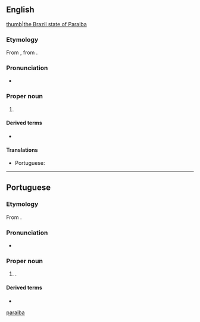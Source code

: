 ==English==
{{wikipedia}}
[[file:brazil State Paraiba.svg|thumb|the Brazil state of Paraiba]]

===Etymology===
From {{bor|en|pt|Paraíba}}, from {{der|en|tpw|pa'ra a'íba||bad for navigation}}.

===Pronunciation===
* {{IPA|en|/pɑːɹaɪˈiːbə/}}

===Proper noun===
{{en-proper noun}}

# {{place:Brazil/state|en|capital=João Pessoa|region=Northeast Region}}

====Derived terms====
* {{l|en|Paraiba tourmaline}}

====Translations====
{{trans-top|a state in north-eastern Brazil}}
* Portuguese: {{t+|pt|Paraíba|f}}
{{trans-mid}}
{{trans-bottom}}

[[Category:English terms spelled with Í|paraiba]]

----

==Portuguese==

===Etymology===
From {{bor|pt|tpw|pa'ra a'íba||bad for navigation}}.

===Pronunciation===
* {{a|Brazil}} {{IPA|pt|/ˌpa.ɾa.ˈi.bɐ/}}

===Proper noun===
{{pt-proper noun|f}}

# {{place|pt|state|macroregion/pt:Northeast Region|c/pt:Brazil|capital=pt:João Pessoa}}.
#: {{syn|pt|PB|q1=abbreviation}}

====Derived terms====
* {{l|pt|paraibano}}